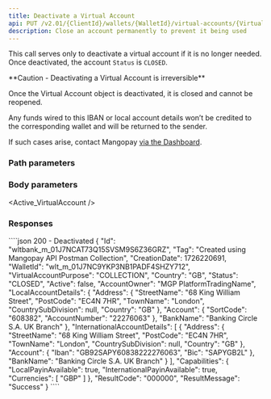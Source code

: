 ```yaml
---
title: Deactivate a Virtual Account
api: PUT /v2.01/{ClientId}/wallets/{WalletId}/virtual-accounts/{VirtualAccountId}
description: Close an account permanently to prevent it being used
---
```





This call serves only to deactivate a virtual account if it is no longer needed. Once deactivated, the account `Status` is `CLOSED`.

<Warning>
**Caution - Deactivating a Virtual Account is irreversible**

Once the Virtual Account object is deactivated, it is closed and cannot be reopened. 

Any funds wired to this IBAN or local account details won’t be credited to the corresponding wallet and will be returned to the sender.

If such cases arise, contact Mangopay <a href="https://hub.mangopay.com/" target="_blank">via the Dashboard</a>.
</Warning>

### Path parameters

<WalletId />

<VirtualAccountId />

### Body parameters

<Active_VirtualAccount />

### Responses

<AccordionGroup>

<Accordion title="200">

<IdResponse />
<Tag2Response />
<CreationDateResponse />
<WalletId1Response />
<VirtualAccountPurposeResponse />
<Country_VirtualAccountResponse />
<Status_VirtualAccountResponse />
<Active_VirtualAccountResponse />
<AccountOwnerResponse />
<LocalAccountDetails_VirtualAccountResponse />
<InternationalAccountDetails_VirtualAccountResponse />
<CapabilitiesResponse />
<ResultCodeResponse />
<ResultMessageResponse />

</Accordion>

</AccordionGroup>


<ResponseExample>
````json 200 - Deactivated
{
    "Id": "wltbank_m_01J7NCAT73Q15SVSM9S6Z36GRZ",
    "Tag": "Created using Mangopay API Postman Collection",
    "CreationDate": 1726220691,
    "WalletId": "wlt_m_01J7NC9YKP3NB1PADF4SHZY712",
    "VirtualAccountPurpose": "COLLECTION",
    "Country": "GB",
    "Status": "CLOSED",
    "Active": false,
    "AccountOwner": "MGP PlatformTradingName",
    "LocalAccountDetails": {
        "Address": {
            "StreetName": "68 King William Street",
            "PostCode": "EC4N 7HR",
            "TownName": "London",
            "CountrySubDivision": null,
            "Country": "GB"
        },
        "Account": {
            "SortCode": "608382",
            "AccountNumber": "22276063"
        },
        "BankName": "Banking Circle S.A. UK Branch"
    },
    "InternationalAccountDetails": [
        {
            "Address": {
                "StreetName": "68 King William Street",
                "PostCode": "EC4N 7HR",
                "TownName": "London",
                "CountrySubDivision": null,
                "Country": "GB"
            },
            "Account": {
              "Iban": "GB92SAPY60838222276063",
                "Bic": "SAPYGB2L"
            },
            "BankName": "Banking Circle S.A. UK Branch"
        }
    ],
    "Capabilities": {
        "LocalPayinAvailable": true,
        "InternationalPayinAvailable": true,
        "Currencies": [
            "GBP"
        ]
    },
    "ResultCode": "000000",
    "ResultMessage": "Success"
}
````
</ResponseExample>

<RequestExample>

<RestDeactivateVirtualCode />
<PhpDeactivateVirtualAccount />
<NodeDeactivateVirtualAccount />
<RubyDeactivateVirtualAccount />
</RequestExample>